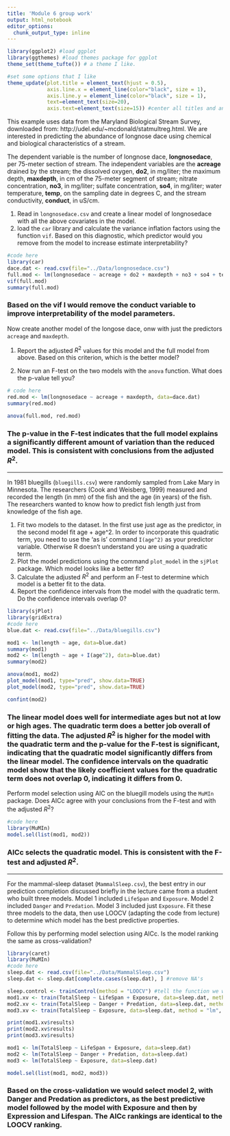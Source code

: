 ```yaml
---
title: 'Module 6 group work'
output: html_notebook
editor_options: 
  chunk_output_type: inline
---
```


```r
library(ggplot2) #load ggplot
library(ggthemes) #load themes package for ggplot
theme_set(theme_tufte()) # a theme I like.

#set some options that I like
theme_update(plot.title = element_text(hjust = 0.5), 
             axis.line.x = element_line(color="black", size = 1),
             axis.line.y = element_line(color="black", size = 1),
             text=element_text(size=20),
             axis.text=element_text(size=15)) #center all titles and and axis lines
```


This example uses data from the Maryland Biological Stream Survey, downloaded from: http://udel.edu/~mcdonald/statmultreg.html. We are interested in predicting the abundance of longnose dace using chemical and biological characteristics of a stream.

The dependent variable is the number of longnose dace, **longnosedace**, per 75-meter section of stream. The independent variables are the **acreage** drained by the stream; the dissolved oxygen, **do2**, in mg/liter; the maximum depth, **maxdepth**, in cm of the 75-meter segment of stream; nitrate concentration,  **no3**, in mg/liter; sulfate concentration, **so4**, in mg/liter; water temperature, **temp**, on the sampling date in degrees C, and the stream conductivity, **conduct**, in uS/cm.

1. Read in `longnosedace.csv` and create a linear model of longnosedace with all the above covariates in the model. 
2. load the `car` library and calculate the variance inflation factors using the function `vif`. Based on this diagnostic, which predictor would you remove from the model to increase estimate interpretability?

```r
#code here
library(car)
dace.dat <- read.csv(file="../Data/longnosedace.csv")
full.mod <- lm(longnosedace ~ acreage + do2 + maxdepth + no3 + so4 + temp + conduct, data=dace.dat)
vif(full.mod)
summary(full.mod)

```

### Based on the vif I would remove the conduct variable to improve interpretability of the model parameters.

Now create another model of the longose dace, onw with just the predictors `acreage` and `maxdepth`. 

1. Report the adjusted $R^2$ values for this model and the full model from above. Based on this criterion, which is the better model?

2. Now run an F-test on the two models with the `anova` function. What does the p-value tell you?

```r
# code here
red.mod <- lm(longnosedace ~ acreage + maxdepth, data=dace.dat)
summary(red.mod)

anova(full.mod, red.mod)
```

### The p-value in the F-test indicates that the full model explains a significantly different amount of variation than the reduced model. This is consistent with conclusions from the adjusted $R^2$.


-----------------


In 1981 bluegills (`bluegills.csv`) were randomly sampled from Lake Mary in Minnesota. The researchers (Cook and Weisberg, 1999) measured and recorded the length (in mm) of the fish and the age (in years) of the fish. The researchers wanted to know how to predict fish length just from knowledge of the fish age. 

1. Fit two models to the dataset. In the first use just age as the predictor, in the second model fit age + age^2. In order to incorporate this quadratic term, you need to use the 'as is' command `I(age^2)` as your predictor variable. Otherwise R doesn't understand you are using a quadratic term. 
2. Plot the model predictions using the command `plot_model` in the `sjPlot` package. Which model looks like a better fit?
3. Calculate the adjusted $R^2$ and perform an F-test to determine which model is a better fit to the data.
4. Report the confidence intervals from the model with the quadratic term. Do the confidence intervals overlap 0?

```r
library(sjPlot)
library(gridExtra)
#code here
blue.dat <- read.csv(file="../Data/bluegills.csv")

mod1 <- lm(length ~ age, data=blue.dat)
summary(mod1)
mod2 <- lm(length ~ age + I(age^2), data=blue.dat)
summary(mod2)

anova(mod1, mod2)
plot_model(mod1, type="pred", show.data=TRUE)
plot_model(mod2, type="pred", show.data=TRUE)

confint(mod2)
```
### The linear model does well for intermediate ages but not at low or high ages. The quadratic term does a better job overall of fitting the data. The adjusted $R^2$ is higher for the model with the quadratic term and the p-value for the F-test is significant, indicating that the quadratic model significantly differs from the linear model. The confidence intervals on the quadratic model show that the likely coefficient values for the quadratic term does not overlap 0, indicating it differs from 0.

Perform model selection using AIC on the bluegill models using the `MuMIn` package. Does AICc agree with your conclusions from the F-test and with the adjusted $R^2$?

```r
#code here
library(MuMIn)
model.sel(list(mod1, mod2))
```
### AICc selects the quadratic model. This is consistent with the F-test and adjusted $R^2$. 

--------------

For the mammal-sleep dataset (`MammalSleep.csv`), the best entry in our prediction completion discussed briefly in the lecture came from a student who built three models. Model 1 included `LifeSpan` and `Exposure`. Model 2 included `Danger` and `Predation`. Model 3 included just `Exposure`. Fit these three models to the data, then use LOOCV (adapting the code from lecture) to determine which model has the best predictive properties.

Follow this by performing model selection using AICc. Is the model ranking the same as cross-validation?

```r
library(caret)
library(MuMIn)
#code here
sleep.dat <- read.csv(file="../Data/MammalSleep.csv") 
sleep.dat <- sleep.dat[complete.cases(sleep.dat), ] #remove NA's

sleep.control <- trainControl(method = "LOOCV") #tell the function we want to do leave one out cross validation
mod1.xv <- train(TotalSleep ~ LifeSpan + Exposure, data=sleep.dat, method = "lm", trControl=sleep.control)
mod2.xv <- train(TotalSleep ~ Danger + Predation, data=sleep.dat, method = "lm", na.action=na.omit, trControl=sleep.control)
mod3.xv <- train(TotalSleep ~ Exposure, data=sleep.dat, method = "lm", na.action=na.omit, trControl=sleep.control)

print(mod1.xv$results)
print(mod2.xv$results)
print(mod3.xv$results)

mod1 <- lm(TotalSleep ~ LifeSpan + Exposure, data=sleep.dat)
mod2 <- lm(TotalSleep ~ Danger + Predation, data=sleep.dat)
mod3 <- lm(TotalSleep ~ Exposure, data=sleep.dat)

model.sel(list(mod1, mod2, mod3))
```
### Based on the cross-validation we would select model 2, with Danger and Predation as predictors, as the best predictive model followed by the model with Exposure and then by Expression and Lifespan. The AICc rankings are identical to the LOOCV ranking.

